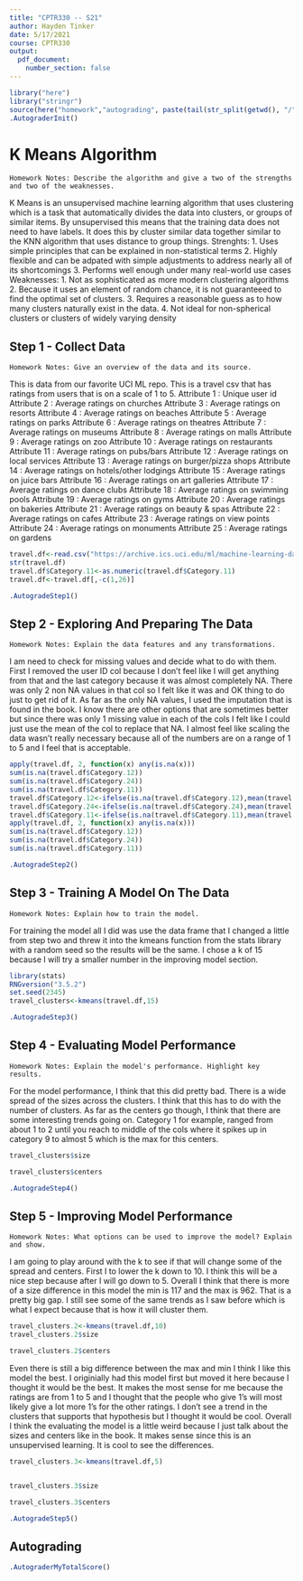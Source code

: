 ```yaml
---
title: "CPTR330 -- S21"
author: Hayden Tinker
date: 5/17/2021
course: CPTR330
output: 
  pdf_document:
    number_section: false
---
```


```r
library("here")
library("stringr")
source(here("homework","autograding", paste(tail(str_split(getwd(), "/")[[1]], 1), "_tests.R", sep="")))
.AutograderInit()
```

# K Means Algorithm

```note
Homework Notes: Describe the algorithm and give a two of the strengths and two of the weaknesses.
```
K Means is an unsupervised machine learning algorithm that uses clustering which is a task that automatically divides the data into clusters, or groups of similar items. By unsupervised this means that the training data does not need to have labels. It does this by cluster similar data together similar to the KNN algorithm that uses distance to group things. 
Strenghts:
1. Uses simple principles that can be explained in non-statistical terms
2. Highly flexible and can be adpated with simple adjustments to address nearly all of its shortcomings
3. Performs well enough under many real-world use cases
Weaknesses:
1. Not as sophisticated as more modern clustering algorithms
2. Because it uses an element of random chance, it is not guaranteeed to find the optimal set of clusters. 
3. Requires a reasonable guess as to how many clusters naturally exist in the data.
4. Not ideal for non-spherical clusters or clusters of widely varying density


## Step 1 - Collect Data

```note
Homework Notes: Give an overview of the data and its source.
```
This is data from our favorite UCI ML repo. This is a travel csv that has ratings from users that is on a scale of 1 to 5.
Attribute 1 : Unique user id 
Attribute 2 : Average ratings on churches 
Attribute 3 : Average ratings on resorts 
Attribute 4 : Average ratings on beaches 
Attribute 5 : Average ratings on parks 
Attribute 6 : Average ratings on theatres 
Attribute 7 : Average ratings on museums 
Attribute 8 : Average ratings on malls 
Attribute 9 : Average ratings on zoo 
Attribute 10 : Average ratings on restaurants 
Attribute 11 : Average ratings on pubs/bars 
Attribute 12 : Average ratings on local services 
Attribute 13 : Average ratings on burger/pizza shops 
Attribute 14 : Average ratings on hotels/other lodgings 
Attribute 15 : Average ratings on juice bars 
Attribute 16 : Average ratings on art galleries 
Attribute 17 : Average ratings on dance clubs 
Attribute 18 : Average ratings on swimming pools 
Attribute 19 : Average ratings on gyms 
Attribute 20 : Average ratings on bakeries 
Attribute 21 : Average ratings on beauty & spas 
Attribute 22 : Average ratings on cafes 
Attribute 23 : Average ratings on view points 
Attribute 24 : Average ratings on monuments 
Attribute 25 : Average ratings on gardens


```r
travel.df<-read.csv("https://archive.ics.uci.edu/ml/machine-learning-databases/00485/google_review_ratings.csv")
str(travel.df)
travel.df$Category.11<-as.numeric(travel.df$Category.11)
travel.df<-travel.df[,-c(1,26)]
```

```r
.AutogradeStep1()
```

## Step 2 - Exploring And Preparing The Data

```note
Homework Notes: Explain the data features and any transformations.
```
I am need to check for missing values and decide what to do with them. First I removed the user ID col because I don't feel like I will get anything from that and the last category because it was almost completely NA. There was only 2 non NA values in that col so I felt like it was and OK thing to do just to get rid of it. As far as the only NA values, I used the imputation that is found in the book. I know there are other options that are sometimes better but since there was only 1 missing value in each of the cols I felt like I could just use the mean of the col to replace that NA. I almost feel like scaling the data wasn't really necessary because all of the numbers are on a range of 1 to 5 and I feel that is acceptable.
```r
apply(travel.df, 2, function(x) any(is.na(x)))
sum(is.na(travel.df$Category.12))
sum(is.na(travel.df$Category.24))
sum(is.na(travel.df$Category.11))
travel.df$Category.12<-ifelse(is.na(travel.df$Category.12),mean(travel.df$Category.12,na.rm = TRUE),travel.df$Category.12)
travel.df$Category.24<-ifelse(is.na(travel.df$Category.24),mean(travel.df$Category.24,na.rm = TRUE),travel.df$Category.24)
travel.df$Category.11<-ifelse(is.na(travel.df$Category.11),mean(travel.df$Category.11,na.rm = TRUE),travel.df$Category.11)
apply(travel.df, 2, function(x) any(is.na(x)))
sum(is.na(travel.df$Category.12))
sum(is.na(travel.df$Category.24))
sum(is.na(travel.df$Category.11))

```

```r
.AutogradeStep2()
```

## Step 3 - Training A Model On The Data

```note
Homework Notes: Explain how to train the model.
```

For training the model all I did was use the data frame that I changed a little from step two and threw it into the kmeans function from the stats library with a random seed so the results will be the same. I chose a k of 15 because I will try a smaller number in the improving model section.
```r
library(stats)
RNGversion("3.5.2")
set.seed(2345)
travel_clusters<-kmeans(travel.df,15)

```


```r
.AutogradeStep3()
```

## Step 4 - Evaluating Model Performance

```note
Homework Notes: Explain the model's performance. Highlight key results.
```

For the model performance, I think that this did pretty bad. There is a wide spread of the sizes across the clusters. I think that this has to do with the number of clusters. As far as the centers go though, I think that there are some interesting trends going on. Category 1 for example, ranged from about 1 to 2 until you reach to middle of the cols where it spikes up in category 9 to almost 5 which is the max for this centers. 
```r

travel_clusters$size

travel_clusters$centers
```


```r
.AutogradeStep4()
```

## Step 5 - Improving Model Performance

```note
Homework Notes: What options can be used to improve the model? Explain and show.
```
I am going to play around with the k to see if that will change some of the spread and centers.
First I to lower the k down to 10. I think this will be a nice step because after I will go down to 5. Overall I think that there is more of a size difference in this model the min is 117 and the max is 962. That is a pretty big gap. I still see some of the same trends as I saw before which is what I expect because that is how it will cluster them.
```r
travel_clusters.2<-kmeans(travel.df,10)
travel_clusters.2$size

travel_clusters.2$centers
```

Even there is still a big difference between the max and min I think I like this model the best. I originially had this model first but moved it here because I thought it would be the best. It makes the most sense for me because the ratings are from 1 to 5 and I thought that the people who give 1's will most likely give a lot more 1's for the other ratings. I don't see a trend in the clusters that supports that hypothesis but I thought it would be cool. Overall I think the evaluating the model is a little weird because I just talk about the sizes and centers like in the book. It makes sense since this is an unsupervised learning. It is cool to see the differences.
```r
travel_clusters.3<-kmeans(travel.df,5)


travel_clusters.3$size

travel_clusters.3$centers
```


```r
.AutogradeStep5()
```

## Autograding

```r
.AutograderMyTotalScore()
```

